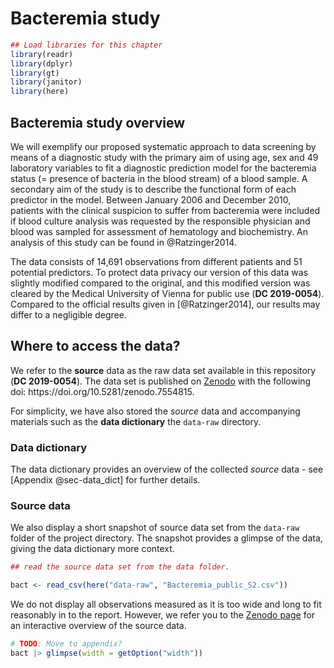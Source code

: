 # Bacteremia study  {#Bacteremia}

```{r intro01, warning=FALSE, message=FALSE}
## Load libraries for this chapter
library(readr)
library(dplyr)
library(gt)
library(janitor)
library(here)
```


## Bacteremia study overview 

We will exemplify our proposed systematic approach to data screening by means of a diagnostic study with the primary aim of using age, sex and 49 laboratory variables to fit a diagnostic prediction model for the bacteremia status (= presence of bacteria in the blood stream) of a blood sample. A secondary aim of the study is to describe the functional form of each predictor in the model. Between January 2006 and December 2010, patients with the clinical suspicion to suffer from bacteremia were included if blood culture analysis was requested by the responsible physician and blood was sampled for assessment of hematology and biochemistry. An analysis of this study can be found in @Ratzinger2014.

The data consists of 14,691 observations from different patients and 51 potential predictors. To protect data privacy our version of this data was slightly modified compared to the original, and this modified version was cleared by the Medical University of Vienna for public use (**DC 2019-0054**). Compared to the official results given in [@Ratzinger2014], our results may differ to a negligible degree. 


## Where to access the data?

We refer to the **source** data as the raw data set available in this repository (**DC 2019-0054**). The data set is published on [Zenodo](https://doi.org/10.5281/zenodo.7554815) with the following doi: https://doi.org/10.5281/zenodo.7554815. 

For simplicity, we have also stored the *source* data and accompanying materials such as the **data dictionary** the `data-raw` directory. 


### Data dictionary

The data dictionary provides an overview of the collected *source* data - see [Appendix @sec-data_dict] for further details. 

### Source data

We also display a short snapshot of source data set from the `data-raw` folder of the project directory. The snapshot provides a glimpse of the data, giving the data dictionary more context.  

```{r contents_bact,  warning=FALSE, message=FALSE, echo=FALSE} 

## read the source data set from the data folder.

bact <- read_csv(here("data-raw", "Bacteremia_public_S2.csv"))

```

We do not display all observations measured as it is too wide and long to fit reasonably in to the report. However, we refer you to the [Zenodo page](https://doi.org/10.5281/zenodo.7554815) for an interactive overview of the source data. 

```{r contents_bact_glimpse,  warning=FALSE, message=FALSE, echo=FALSE}

# TODO: Move to appendix?
bact |> glimpse(width = getOption("width"))

```


